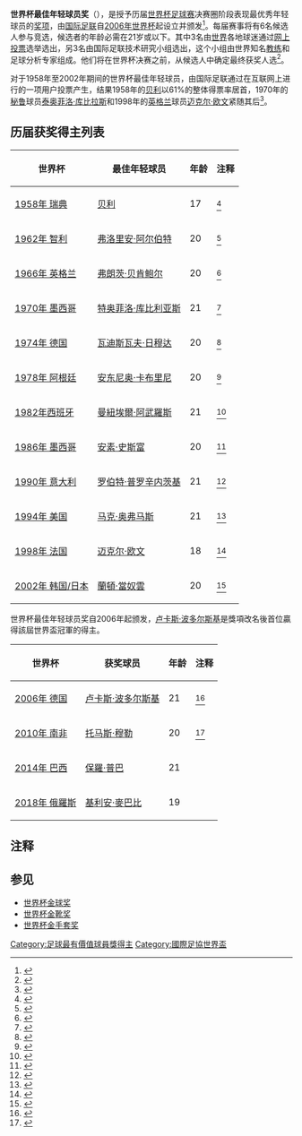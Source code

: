 '''世界杯最佳年轻球员奖'''（{{lang-en|'''Best Young Player Award'''}}），是授予历届[[世界杯足球赛|世界杯足球赛]]决赛圈阶段表现最优秀年轻球员的[[奖项|奖项]]，由[[国际足联|国际足联]]自[[2006年世界杯|2006年世界杯]]起设立并颁发<ref>{{zh}}{{cite news|url=http://sports.163.com/06/0316/12/2CB8F9HG00051CD0.html|title=世界杯评选最佳年轻球员 曼联双子星齐齐入选|date=2006-03-16|accessdate=2013-07-25|publisher=网易|archive-url=https://web.archive.org/web/20190219123038/http://sports.163.com/06/0316/12/2CB8F9HG00051CD0.html|archive-date=2019-02-19|dead-url=yes}}</ref>。每届赛事将有6名候选人参与竞选，候选者的年龄必需在21岁或以下。其中3名由[[世界|世界]]各地球迷通过[[上網|网上]][[投票|投票]]选举选出，另3名由国际足联技术研究小组选出，这个小组由世界知名[[教练|教练]]和足球分析专家组成。他们将在世界杯决赛之前，从候选人中确定最终获奖人选<ref>{{zh}}{{cite news|url=http://news.xinhuanet.com/sports/2005-12/08/content_3896548.htm|title=德国世界杯赛将设最佳年轻球员奖|date=2005-12-08 | accessdate = 2013-07-25 |publisher=新华网}}</ref>。

对于1958年至2002年期间的世界杯最佳年轻球员，由国际足联通过在互联网上进行的一项用户投票产生，结果1958年的[[贝利|贝利]]以61%的整体得票率居首，1970年的[[秘鲁|秘鲁]]球员[[泰奥菲洛·库比拉斯|泰奥菲洛·库比拉斯]]和1998年的[[英格兰|英格兰]]球员[[迈克尔·欧文|迈克尔·欧文]]紧随其后<ref>{{en}}{{cite news|url=http://voices.yahoo.com/world-cup-101-best-young-player-award-6362056.html?cat=14|title=World Cup 101: The Best Young Player Award|date=2010-07-12|accessdate=2013-07-25|publisher=Yahoo|deadurl=yes|archiveurl=https://archive.is/20130725021252/http://voices.yahoo.com/world-cup-101-best-young-player-award-6362056.html?cat=14|archivedate=2013-07-25}}</ref>。

==历届获奖得主列表==
{| class="wikitable"
|-
!世界杯
!最佳年轻球员
!年龄
!注释
|-
|[[1958年世界杯|1958年 瑞典]]
|{{Flag icon|BRA}} [[贝利|贝利]]
|17
|<ref>{{en}}{{cite news |title=1958 FIFA World Cup Sweden ™ |publisher=FIFA |url=http://www.fifa.com/worldcup/archive/edition=15/awards/index.html |archiveurl=https://web.archive.org/web/20130513232843/http://www.fifa.com/worldcup/archive/edition%3D15/awards/index.html |archivedate=2013-05-13 |deadurl=yes |accessdate=2013-07-25 }}</ref>
|-
|[[1962年世界杯|1962年 智利]]
|{{Flag icon|HUN|1957}} [[弗洛里安·阿尔伯特|弗洛里安·阿尔伯特]]
|20
|<ref>{{en}}{{cite news |title=1962 FIFA World Cup Chile ™ |publisher=FIFA |url=http://www.fifa.com/worldcup/archive/edition=21/awards/index.html |archiveurl=https://web.archive.org/web/20130513211715/http://www.fifa.com/worldcup/archive/edition%3D21/awards/index.html |archivedate=2013-05-13 |deadurl=yes |accessdate=2013-07-25 }}</ref>
|-
|[[1966年世界杯|1966年 英格兰]]
|{{Flag icon|GER}} [[弗朗茨·贝肯鲍尔|弗朗茨·贝肯鲍尔]]
|20
|<ref>{{en}}{{cite news |title=1966 FIFA World Cup England ™ |publisher=FIFA |url=http://www.fifa.com/worldcup/archive/edition=26/awards/index.html |archiveurl=https://web.archive.org/web/20130513232316/http://www.fifa.com/worldcup/archive/edition%3D26/awards/index.html |archivedate=2013-05-13 |deadurl=yes |accessdate=2013-07-25 }}</ref>
|-
|[[1970年世界杯|1970年 墨西哥]]
|{{Flag icon|PER}} [[特奥菲洛·库比利亚斯|特奥菲洛·库比利亚斯]]
|21
|<ref>{{en}}{{cite news |title=1970 FIFA World Cup Mexico ™ |publisher=FIFA |url=http://www.fifa.com/worldcup/archive/edition=32/awards/index.html |archiveurl=https://web.archive.org/web/20130513232850/http://www.fifa.com/worldcup/archive/edition%3D32/awards/index.html |archivedate=2013-05-13 |deadurl=yes |accessdate=2013-07-25 }}</ref>
|-
|[[1974年世界杯|1974年 德国]]
|{{Flag icon|POL}} [[瓦迪斯瓦夫·日穆达|瓦迪斯瓦夫·日穆达]]
|20
|<ref>{{en}}{{cite news |title=1974 FIFA World Cup Germany ™ |publisher=FIFA |url=http://www.fifa.com/worldcup/archive/edition=39/awards/index.html |archiveurl=https://web.archive.org/web/20130513175118/http://www.fifa.com/worldcup/archive/edition%3D39/awards/index.html |archivedate=2013-05-13 |deadurl=yes |accessdate=2013-07-25 }}</ref>
|-
|[[1978年世界杯|1978年 阿根廷]]
|{{Flag icon|ITA}} [[安东尼奥·卡布里尼|安东尼奥·卡布里尼]]
|20
|<ref>{{en}}{{cite news |title=1978 FIFA World Cup Argentina ™ |publisher=FIFA |url=http://www.fifa.com/worldcup/archive/edition=50/awards/index.html |archiveurl=https://web.archive.org/web/20130513173229/http://www.fifa.com/worldcup/archive/edition%3D50/awards/index.html |archivedate=2013-05-13 |deadurl=yes |accessdate=2013-07-25 }}</ref>
|-
|align=left|[[1982年世界杯|1982年西班牙]]
|{{Flag icon|FRA}} [[曼努埃尔·阿莫罗|曼紐埃爾·阿武羅斯]]
|21
|<ref>{{en}}{{cite news |title=1982 FIFA World Cup Spain ™ |publisher=FIFA |url=http://www.fifa.com/worldcup/archive/edition=59/awards/index.html |archiveurl=https://web.archive.org/web/20130513232726/http://www.fifa.com/worldcup/archive/edition%3D59/awards/index.html |archivedate=2013-05-13 |deadurl=yes |accessdate=2013-07-25 }}</ref>
|-
|align=left|[[1986年世界杯|1986年 墨西哥]]
|{{Flag icon|BEL}} [[安素·史斯富|安素·史斯富]]
|20
|<ref>{{en}}{{cite news |title=1986 FIFA World Cup Mexico ™ |publisher=FIFA |url=http://www.fifa.com/worldcup/archive/edition=68/awards/index.html |archiveurl=https://web.archive.org/web/20130513163536/http://www.fifa.com/worldcup/archive/edition%3D68/awards/index.html |archivedate=2013-05-13 |deadurl=yes |accessdate=2013-07-25 }}</ref>
|-
|align=left|[[1990年世界杯|1990年 意大利]]
|{{Flag icon|YUG}} [[罗伯特·普罗辛内茨基|罗伯特·普罗辛内茨基]]
|21
|<ref>{{en}}{{cite news |title=1990 FIFA World Cup Italy ™ |publisher=FIFA |url=http://www.fifa.com/worldcup/archive/edition=76/awards/index.html |archiveurl=https://web.archive.org/web/20130513233222/http://www.fifa.com/worldcup/archive/edition%3D76/awards/index.html |archivedate=2013-05-13 |deadurl=yes |accessdate=2013-07-25 }}</ref>
|-
|align=left|[[1994年世界杯|1994年 美国]]
|{{Flag icon|NED}} [[马克·奥弗马斯|马克·奥弗马斯]]
|21
|<ref>{{en}}{{cite news |title=1994 FIFA World Cup USA ™ |publisher=FIFA |url=http://www.fifa.com/worldcup/archive/edition=84/awards/index.html |archiveurl=https://web.archive.org/web/20130513180921/http://www.fifa.com/worldcup/archive/edition%3D84/awards/index.html |archivedate=2013-05-13 |deadurl=yes |accessdate=2013-07-25 }}</ref>
|-
|align=left|[[1998年世界杯|1998年 法国]]
|{{Flag icon|ENG}} [[迈克尔·欧文|迈克尔·欧文]]
|18
|<ref>{{en}}{{cite news |title=1998 FIFA World Cup France ™ |publisher=FIFA |url=http://www.fifa.com/worldcup/archive/edition=1013/awards/index.html |archiveurl=https://web.archive.org/web/20130513175949/http://www.fifa.com/worldcup/archive/edition%3D1013/awards/index.html |archivedate=2013-05-13 |deadurl=yes |accessdate=2013-07-25 }}</ref>
|-
|align=left|[[2002年世界杯|2002年 韩国/日本]]
|{{Flag icon|USA}} [[蘭頓·當奴雲|蘭頓·當奴雲]]
|20
|<ref>{{en}}{{cite news |title=2002 FIFA World Cup Korea/Japan ™ |publisher=FIFA |url=http://www.fifa.com/worldcup/archive/edition=4395/awards/index.html |archiveurl=https://web.archive.org/web/20130513193918/http://www.fifa.com/worldcup/archive/edition%3D4395/awards/index.html |archivedate=2013-05-13 |deadurl=yes |accessdate=2013-07-25 }}</ref>
|}

世界杯最佳年轻球员奖自2006年起颁发，[[卢卡斯·波多尔斯基|卢卡斯·波多尔斯基]]是獎項改名後首位贏得該屆世界盃冠軍的得主。

{| class="wikitable"
|-
!世界杯
!获奖球员
!年龄
!注释
|-
|[[2006年世界杯|2006年 德国]]
|align=left|{{Flag icon|GER}} [[卢卡斯·波多尔斯基|卢卡斯·波多尔斯基]]
|21
|<ref>{{en}}{{cite news |title=2006 FIFA World Cup Germany ™ |publisher=FIFA |url=http://www.fifa.com/worldcup/archive/germany2006/awards/index.html |archiveurl=https://web.archive.org/web/20130513233234/http://www.fifa.com/worldcup/archive/germany2006/awards/index.html |archivedate=2013-05-13 |deadurl=yes |accessdate=2013-07-25 }}</ref>
|-
|[[2010年世界杯|2010年 南非]]
|align=left|{{Flag icon|GER}} [[托马斯·穆勒|托马斯·穆勒]]
|20
|<ref>{{en}}{{cite news |title=Hyundai Best Young Player |publisher=FIFA |url=http://www.fifa.com/worldcup/archive/southafrica2010/awards/bestyoungplayer/index.html |archiveurl=https://web.archive.org/web/20130514104320/http://www.fifa.com/worldcup/archive/southafrica2010/awards/bestyoungplayer/index.html |archivedate=2013-05-14 |deadurl=yes |accessdate=2013-07-25 }}</ref>
|-
|[[2014年世界杯|2014年 巴西]]
|align=left|{{Flag icon|FRA}} [[保羅·普巴|保羅·普巴]]
|21
|
|-
|[[2014年世界杯|2018年 俄羅斯]]
|align=left|{{Flag icon|FRA}} [[基利安·麥巴比|基利安·麥巴比]]
|19
|
|}

==注释==
{{reflist|2}}

== 参见 ==
*[[世界杯金球奖|世界杯金球奖]]
*[[世界杯金靴奖|世界杯金靴奖]]
*[[世界杯金手套奖|世界杯金手套奖]]

{{國際足球}}
{{足球奖项及荣誉}}

[[Category:足球最有價值球員獎得主|Category:足球最有價值球員獎得主]]
[[Category:國際足協世界盃|Category:國際足協世界盃]]